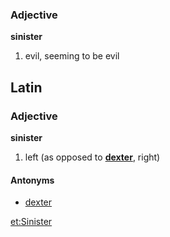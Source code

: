 ===Adjective===
'''sinister''' 

# evil, seeming to be evil

==Latin==
===Adjective===
'''sinister'''

# left (as opposed to '''[[dexter]]''', right)

====Antonyms====
*[[dexter]]

[[et:Sinister]]